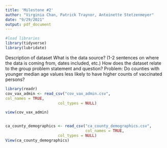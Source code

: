 ```yaml
---
title: 'Milestone #2'
author: "Virginia Chan, Patrick Traynor, Antoinette Stetzenmeyer"
date: "9/29/2021"
output: pdf_document
---
```




```r
#load libraries
library(tidyverse)
library(lubridate)
```

Description of dataset
What is the data source? (1-2 sentences on where the data is coming from, dates included, etc.)
How does the dataset relate to the group problem statement and question?
Problem: Do counties with younger median age values less likely to have higher counts of vaccinated persons?


```r

library(readr)
cov_vax_admin <- read_csv("cov_vax_admin.csv",
col_names = TRUE,
                       col_types = NULL)

view(cov_vax_admin)



```

```r
ca_county_demographics <- read_csv("ca_county_demographics.csv",
                                   col_names = TRUE,
                       col_types = NULL)
View(ca_county_demographics)
```

